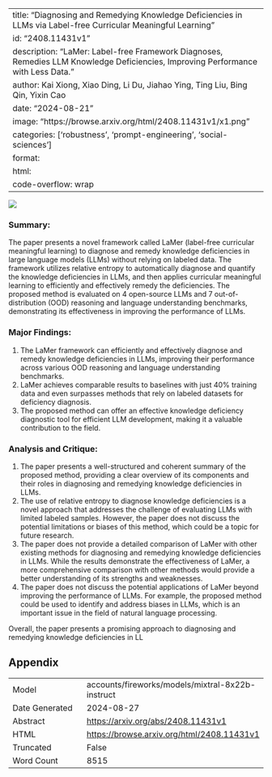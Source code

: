 
---
title: "Diagnosing and Remedying Knowledge Deficiencies in LLMs via Label-free Curricular Meaningful Learning"
id: "2408.11431v1"
description: "LaMer: Label-free Framework Diagnoses, Remedies LLM Knowledge Deficiencies, Improving Performance with Less Data."
author: Kai Xiong, Xiao Ding, Li Du, Jiahao Ying, Ting Liu, Bing Qin, Yixin Cao
date: "2024-08-21"
image: "https://browse.arxiv.org/html/2408.11431v1/x1.png"
categories: ['robustness', 'prompt-engineering', 'social-sciences']
format:
  html:
    code-overflow: wrap
---

![](https://browse.arxiv.org/html/2408.11431v1/x1.png)

### Summary:

The paper presents a novel framework called LaMer (label-free curricular meaningful learning) to diagnose and remedy knowledge deficiencies in large language models (LLMs) without relying on labeled data. The framework utilizes relative entropy to automatically diagnose and quantify the knowledge deficiencies in LLMs, and then applies curricular meaningful learning to efficiently and effectively remedy the deficiencies. The proposed method is evaluated on 4 open-source LLMs and 7 out-of-distribution (OOD) reasoning and language understanding benchmarks, demonstrating its effectiveness in improving the performance of LLMs.

### Major Findings:

1. The LaMer framework can efficiently and effectively diagnose and remedy knowledge deficiencies in LLMs, improving their performance across various OOD reasoning and language understanding benchmarks.
2. LaMer achieves comparable results to baselines with just 40% training data and even surpasses methods that rely on labeled datasets for deficiency diagnosis.
3. The proposed method can offer an effective knowledge deficiency diagnostic tool for efficient LLM development, making it a valuable contribution to the field.

### Analysis and Critique:

1. The paper presents a well-structured and coherent summary of the proposed method, providing a clear overview of its components and their roles in diagnosing and remedying knowledge deficiencies in LLMs.
2. The use of relative entropy to diagnose knowledge deficiencies is a novel approach that addresses the challenge of evaluating LLMs with limited labeled samples. However, the paper does not discuss the potential limitations or biases of this method, which could be a topic for future research.
3. The paper does not provide a detailed comparison of LaMer with other existing methods for diagnosing and remedying knowledge deficiencies in LLMs. While the results demonstrate the effectiveness of LaMer, a more comprehensive comparison with other methods would provide a better understanding of its strengths and weaknesses.
4. The paper does not discuss the potential applications of LaMer beyond improving the performance of LLMs. For example, the proposed method could be used to identify and address biases in LLMs, which is an important issue in the field of natural language processing.

Overall, the paper presents a promising approach to diagnosing and remedying knowledge deficiencies in LL

## Appendix

|          |          |
|----------|----------|
| Model     | accounts/fireworks/models/mixtral-8x22b-instruct       |
| Date Generated     | 2024-08-27       |
| Abstract | [https://arxiv.org/abs/2408.11431v1](https://arxiv.org/abs/2408.11431v1)        |
| HTML     | [https://browse.arxiv.org/html/2408.11431v1](https://browse.arxiv.org/html/2408.11431v1)       |
| Truncated       | False       |
| Word Count       | 8515       |